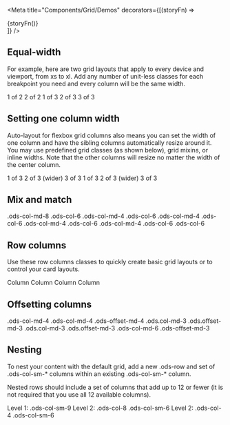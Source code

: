 
<Meta
  title="Components/Grid/Demos"
  decorators={[(storyFn) => <div className="show-grid">{storyFn()}</div>]}
/>

## Equal-width

For example, here are two grid layouts that apply to every device and viewport, from xs to xl. Add any number of unit-less classes for each breakpoint you need and every column will be the same width.

<Canvas>
  <Story name="Equal-width">
    <Container>
      <Row>
        <Col>1 of 2</Col>
        <Col>2 of 2</Col>
      </Row>
      <Row>
        <Col>1 of 3</Col>
        <Col>2 of 3</Col>
        <Col>3 of 3</Col>
      </Row>
    </Container>
  </Story>
</Canvas>

## Setting one column width

Auto-layout for flexbox grid columns also means you can set the width of one column and have the sibling columns automatically resize around it. You may use predefined grid classes (as shown below), grid mixins, or inline widths. Note that the other columns will resize no matter the width of the center column.

<Canvas>
  <Story name="Setting one column width">
    <Container>
      <Row>
        <Col>1 of 3</Col>
        <Col xs="6">2 of 3 (wider)</Col>
        <Col>3 of 3</Col>
      </Row>
      <Row>
        <Col>1 of 3</Col>
        <Col xs="5">2 of 3 (wider)</Col>
        <Col>3 of 3</Col>
      </Row>
    </Container>
  </Story>
</Canvas>

## Mix and match

<Canvas>
  <Story name="Mix and match">
    <Container>
      <Row>
        <Col md="8">.ods-col-md-8</Col>
        <Col xs="6" md="4">
          .ods-col-6 .ods-col-md-4
        </Col>
      </Row>
      <Row>
        <Col xs="6" md="4">
          .ods-col-6 .ods-col-md-4
        </Col>
        <Col xs="6" md="4">
          .ods-col-6 .ods-col-md-4
        </Col>
        <Col xs="6" md="4">
          .ods-col-6 .ods-col-md-4
        </Col>
      </Row>
      <Row>
        <Col xs="6">.ods-col-6</Col>
        <Col xs="6">.ods-col-6</Col>
      </Row>
    </Container>
  </Story>
</Canvas>

## Row columns

Use these row columns classes to quickly create basic grid layouts or to control your card layouts.

<Canvas>
  <Story name="Row columns">
    <Container>
      <Row xs="1" sm="2" md="4">
        <Col>Column</Col>
        <Col>Column</Col>
        <Col>Column</Col>
        <Col>Column</Col>
      </Row>
    </Container>
  </Story>
</Canvas>

## Offsetting columns

<Canvas>
  <Story name="Offsetting columns">
    <Container>
      <Row>
        <Col md="4">.ods-col-md-4</Col>
        <Col md={{ span: '4', offset: '4' }}>
          .ods-col-md-4 .ods-offset-md-4
        </Col>
      </Row>
      <Row>
        <Col md={{ span: '3', offset: '3' }}>
          .ods.col-md-3 .ods.offset-md-3
        </Col>
        <Col md={{ span: '3', offset: '3' }}>
          .ods.col-md-3 .ods.offset-md-3
        </Col>
      </Row>
      <Row>
        <Col md={{ span: '6', offset: '3' }}>
          .ods-col-md-6 .ods-offset-md-3
        </Col>
      </Row>
    </Container>
  </Story>
</Canvas>

## Nesting

To nest your content with the default grid, add a new .ods-row and set of .ods-col-sm-\* columns within an existing .ods-col-sm-\* column.

Nested rows should include a set of columns that add up to 12 or fewer (it is not required that you use all 12 available columns).

<Canvas>
  <Story name="Nesting">
    <Container>
      <Row>
        <Col sm="9">
          Level 1: .ods-col-sm-9
          <Row>
            <Col xs="8" sm="6">
              Level 2: .ods-col-8 .ods-col-sm-6
            </Col>
            <Col xs="4" sm="6">
              Level 2: .ods-col-4 .ods-col-sm-6
            </Col>
          </Row>
        </Col>
      </Row>
    </Container>
  </Story>
</Canvas>
